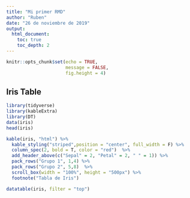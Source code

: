 ```yaml
---
title: "Mi primer RMD"
author: "Ruben"
date: "26 de noviembre de 2019"
output: 
  html_document:
    toc: true
    toc_depth: 2
---
```


```r
knitr::opts_chunk$set(echo = TRUE, 
                      message = FALSE,
                      fig.height = 4)
```

## Iris Table

```r
library(tidyverse)
library(kableExtra)
library(DT)
data(iris)
head(iris)
```

```r
kable(iris, "html") %>% 
  kable_styling("striped",position = "center", full_width = F) %>% 
  column_spec(2, bold = T, color = "red")  %>% 
  add_header_above(c("Sepal" = 2, "Petal" = 2, " " = 1)) %>% 
  pack_rows("Grupo 1", 1,4) %>% 
  pack_rows("Grupo 2", 5,8)  %>% 
  scroll_box(width = "100%", height = "500px") %>% 
  footnote("Tabla de Iris")
```

```r
datatable(iris, filter = "top")
```


